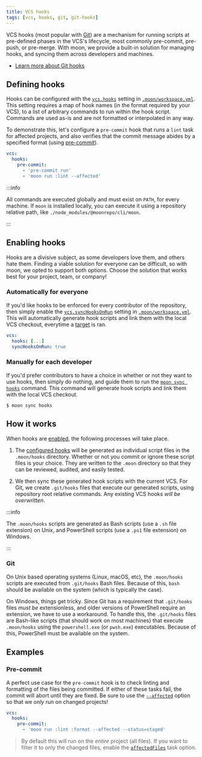 ```yaml
---
title: VCS hooks
tags: [vcs, hooks, git, git-hooks]
---
```


VCS hooks (most popular with [Git](https://git-scm.com/book/en/v2/Customizing-Git-Git-Hooks)) are a
mechanism for running scripts at pre-defined phases in the VCS's lifecycle, most commonly
pre-commit, pre-push, or pre-merge. With moon, we provide a built-in solution for managing hooks,
and syncing them across developers and machines.

- [Learn more about Git hooks](https://git-scm.com/docs/githooks)

## Defining hooks

Hooks can be configured with the [`vcs.hooks`](../config/workspace#hooks) setting in
[`.moon/workspace.yml`](../config/workspace). This setting requires a map of hook names (in the
format required by your VCS), to a list of arbitrary commands to run within the hook script.
Commands are used as-is and are not formatted or interpolated in any way.

To demonstrate this, let's configure a `pre-commit` hook that runs a `lint` task for affected
projects, and also verifies that the commit message abides by a specified format (using
[pre-commit](https://pre-commit.com/)).

```yaml title=".moon/workspace.yml"
vcs:
  hooks:
    pre-commit:
      - 'pre-commit run'
      - 'moon run :lint --affected'
```

:::info

All commands are executed globally and must exist on `PATH`, for every machine. If `moon` is
installed locally, you can execute it using a repository relative path, like
`./node_modules/@moonrepo/cli/moon`.

:::

## Enabling hooks

Hooks are a divisive subject, as some developers love them, and others hate them. Finding a viable
solution for everyone can be difficult, so with moon, we opted to support both options. Choose the
solution that works best for your project, team, or company!

### Automatically for everyone

If you'd like hooks to be enforced for every contributor of the repository, then simply enable the
[`vcs.syncHooksOnRun`](../config/workspace#synchooksonrun) setting in
[`.moon/workspace.yml`](../config/workspace). This will automatically generate hook scripts and link
them with the local VCS checkout, everytime a [target](../concepts/target) is ran.

```yaml title=".moon/workspace.yml"
vcs:
  hooks: [...]
  syncHooksOnRun: true
```

### Manually for each developer

If you'd prefer contributors to have a choice in whether or not they want to use hooks, then simply
do nothing, and guide them to run the [`moon sync hooks`](../commands/sync/hooks) command. This
command will generate hook scripts and link them with the local VCS checkout.

```shell
$ moon sync hooks
```

## How it works

When hooks are [enabled](#enabling-hooks), the following processes will take place.

1. The [configured hooks](#defining-hooks) will be generated as individual script files in the
   `.moon/hooks` directory. Whether or not you commit or ignore these script files is your choice.
   They are written to the `.moon` directory so that they can be reviewed, audited, and easily
   tested.

2. We then sync these generated hook scripts with the current VCS. For Git, we create `.git/hooks`
   files that execute our generated scripts, using repository root relative commands. Any existing
   VCS hooks _will be overwritten_.

:::info

The `.moon/hooks` scripts are generated as Bash scripts (use a `.sh` file extension) on Unix, and
PowerShell scripts (use a `.ps1` file extension) on Windows.

:::

### Git

On Unix based operating systems (Linux, macOS, etc), the `.moon/hooks` scripts are executed from
`.git/hooks` Bash files. Because of this, `bash` should be available on the system (which is
typically the case).

On Windows, things get tricky. Since Git has a requirement that `.git/hooks` files _must be_
extensionless, and older versions of PowerShell require an extension, we have to use a workaround.
To handle this, the `.git/hooks` files are Bash-like scripts (that should work on most machines)
that execute `.moon/hooks` using the `powershell.exe` (or `pwsh.exe`) executables. Because of this,
PowerShell must be available on the system.

## Examples

### Pre-commit

A perfect use case for the `pre-commit` hook is to check linting and formatting of the files being
committed. If either of these tasks fail, the commit will abort until they are fixed. Be sure to use
the [`--affected`](../run-task#running-based-on-affected-files-only) option so that we _only run_ on
changed projects!

```yaml title=".moon/workspace.yml"
vcs:
  hooks:
    pre-commit:
      - 'moon run :lint :format --affected --status=staged'
```

> By default this will run on the _entire_ project (all files). If you want to filter it to only the
> changed files, enable the [`affectedFiles`](../config/project#affectedfiles) task option.
